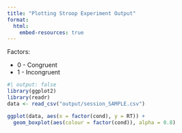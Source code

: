 ```yaml
---
title: "Plotting Stroop Experiment Output"
format: 
  html:
    embed-resources: true
---
```


Factors:  

- 0 \- Congruent
- 1 \- Incongruent

```r
#| output: false
library(ggplot2)
library(readr)
data <- read_csv("output/session_SAMPLE.csv")
```

```r
ggplot(data, aes(x = factor(cond), y = RT)) +
  geom_boxplot(aes(colour = factor(cond)), alpha = 0.8)
```